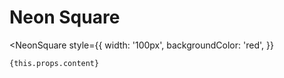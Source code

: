 
# Neon Square

<NeonSquare
    style={{
        width: '100px',
        backgroundColor: 'red',
    }}
>
    {this.props.content}
</NeonSquare>
